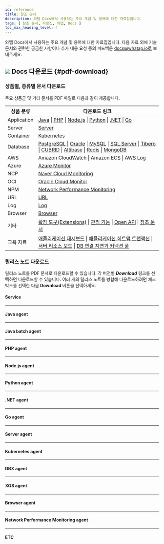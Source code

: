 ```yaml
---
id: reference
title: 참조 문서
description: 와탭 Docs에서 사용하는 주요 개념 및 용어에 대한 자료집입니다.
tags: [ 참조 문서, 자료집, 와탭, Docs ]
toc_max_heading_level: 4
---
```


와탭 Docs에서 사용하는 주요 개념 및 용어에 대한 자료집입니다. 다음 자료 외에 기술 문서와 관련한 궁금한 사항이나 추가 내용 요청 등의 피드백은 docs@whatap.io로 보내주세요.


<DocCardList/>

## ![](/img/ic-pdf-download.svg) Docs 다운로드 {#pdf-download}

### 상품별, 종류별 문서 다운로드

주요 상품군 및 기타 문서를 PDF 파일로 다음과 같이 제공합니다.

<div class='download-pdf'>

| 상품 분류 | 다운로드 링크 |
| -- | -- |
| Application | [Java](https://content.whatap.io/24/06/03/053020whatap-apm-java-monitoring.pdf) \| [PHP](https://content.whatap.io/24/06/03/053021whatap-apm-php-monitoring.pdf) \| [Node.js](https://content.whatap.io/24/06/03/053020whatap-apm-nodejs-monitoring.pdf) \| [Python](https://content.whatap.io/24/06/03/053021whatap-apm-python-monitoring.pdf) \| [.NET](https://content.whatap.io/24/06/03/053020whatap-apm-dotnet-monitoring.pdf) \| [Go](https://content.whatap.io/24/06/03/053020whatap-apm-go-monitoring.pdf) |
| Server | [Server](https://content.whatap.io/24/06/03/053024whatap-server-monitoring.pdf) |
| Container | [Kubernetes](https://content.whatap.io/24/06/03/053023whatap-kubernetes-monitoring.pdf) |
| Database | [PostgreSQL](https://content.whatap.io/24/06/03/053022whatap-db-postgresql-monitoring.pdf) \| [Oracle](https://content.whatap.io/24/06/03/053022whatap-db-oracle-monitoring.pdf) \| [MySQL](https://content.whatap.io/24/06/03/053022whatap-db-mysql-monitoring.pdf) \| [SQL Server](https://content.whatap.io/24/06/03/053022whatap-db-mssql-monitoring.pdf) \| [Tibero](https://content.whatap.io/24/06/03/053023whatap-db-tibero-monitoring.pdf) \| [CUBRID](https://content.whatap.io/24/06/03/053022whatap-db-cubrid-monitoring.pdf) \| [Altibase](https://content.whatap.io/24/06/03/053021whatap-db-altibase-monitoring.pdf) \| [Redis](https://content.whatap.io/24/06/03/053023whatap-db-redis-monitoring.pdf) \| [MongoDB](https://content.whatap.io/24/06/03/053022whatap-db-mongodb-monitoring.pdf) |
| AWS | [Amazon CloudWatch](https://content.whatap.io/24/06/03/053019whatap-amazon-cloudwatch.pdf) \| [Amazon ECS](https://content.whatap.io/24/06/03/053019whatap-amazon-ecs.pdf) \| [AWS Log](https://content.whatap.io/24/06/03/053021whatap-aws-log-monitoring.pdf) |
| Azure | [Azure Monitor](https://content.whatap.io/24/06/03/053021whatap-azure.pdf) | 
| NCP | [Naver Cloud Monitoring](https://content.whatap.io/24/06/03/053023whatap-ncloud.pdf) |
| OCI | [Oracle Cloud Monitor](https://content.whatap.io/24/06/03/053023whatap-oracle-cloud.pdf) |
| NPM | [Network Performance Monitoring](https://content.whatap.io/24/06/03/053023whatap-network-performance-monitoring.pdf) |
| URL | [URL](https://content.whatap.io/24/06/03/053024whatap-url-monitoring.pdf) |
| Log | [Log](https://content.whatap.io/24/06/03/053023whatap-log-monitoring.pdf) |
| Browser | [Browser](https://content.whatap.io/24/06/03/053021whatap-browser-monitoring.pdf) |
| 기타 | [확장 도구(Extensions)](https://content.whatap.io/24/06/03/053023whatap-extensions.pdf) \| [관리 기능](https://content.whatap.io/24/06/03/053023whatap-manage.pdf) \| [Open API](https://content.whatap.io/24/05/03/033451whatap-open-api.pdf) \| [참조 문서](https://content.whatap.io/24/06/03/053024whatap-reference.pdf) |
| 교육 자료 | [애플리케이션 대시보드](https://content.whatap.io/24/02/01/052908whatap-best-practice-guides-about-apm-dashboard.pdf) \| [애플리케이션 히트맵 트랜잭션](https://content.whatap.io/24/02/01/052909whatap-best-practice-guides-about-apm-hitmap-class.pdf) \| [서버 리소스 보드](https://content.whatap.io/24/02/01/052909whatap-best-practice-guides-about-server-dashboard.pdf) \| [DB 연결 지연과 커넥션 풀](https://content.whatap.io/24/02/01/052909whatap-best-practice-guides-about-apm-dbc.pdf) |

</div>


<div class='download-release-notes'>

### 릴리스 노트 다운로드

릴리스 노트를 PDF 문서로 다운로드할 수 있습니다. 각 버전별 ***Download*** 링크를 선택하면 다운로드할 수 있습니다. 여러 개의 릴리스 노트를 병합해 다운로드하려면 체크 박스를 선택한 다음 **Download** 버튼을 선택하세요.

#### Service

<PdfDownload typeName='service' pdfList={svList} />

<hr/>

#### Java agent

<PdfDownload typeName='java' pdfList={javaList} />

<hr/>

#### Java batch agent

<PdfDownload typeName='javabatch' pdfList={javaBatchList} />

<hr/>

#### PHP agent

<PdfDownload typeName='php' pdfList={phpList} />

<hr/>

#### Node.js agent

<PdfDownload typeName='nodejs' pdfList={nodejsList} />

<hr/>

#### Python agent

<PdfDownload typeName='python' pdfList={pyList} />

<hr/>

#### .NET agent

<PdfDownload typeName='dotnet' pdfList={dotnetList} />

<hr/>

#### Go agent

<PdfDownload typeName='go' pdfList={goList} />

<hr/>

#### Server agent

<PdfDownload typeName='server' pdfList={serverList} />

<hr/>

#### Kubernetes agent

<PdfDownload typeName='k8s' pdfList={k8sList} />

<hr/>

#### DBX agent

<PdfDownload typeName='dbx' pdfList={dbxList} />

<hr/>

#### XOS agent

<PdfDownload typeName='xos' pdfList={xosList} />

<hr/>

#### Browser agent

<PdfDownload typeName='browser' pdfList={browserList} />

<hr/>

#### Network Performance Monitoring agent

<PdfDownload typeName='npm' pdfList={npmList} />

<hr/>

#### ETC

<PdfDownload typeName='etc' pdfList={etcList} />

</div>
